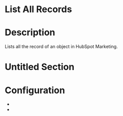 ﻿# List All Records

# Description

Lists all the record of an object in HubSpot Marketing.

# Untitled Section

# Configuration

* 
*
